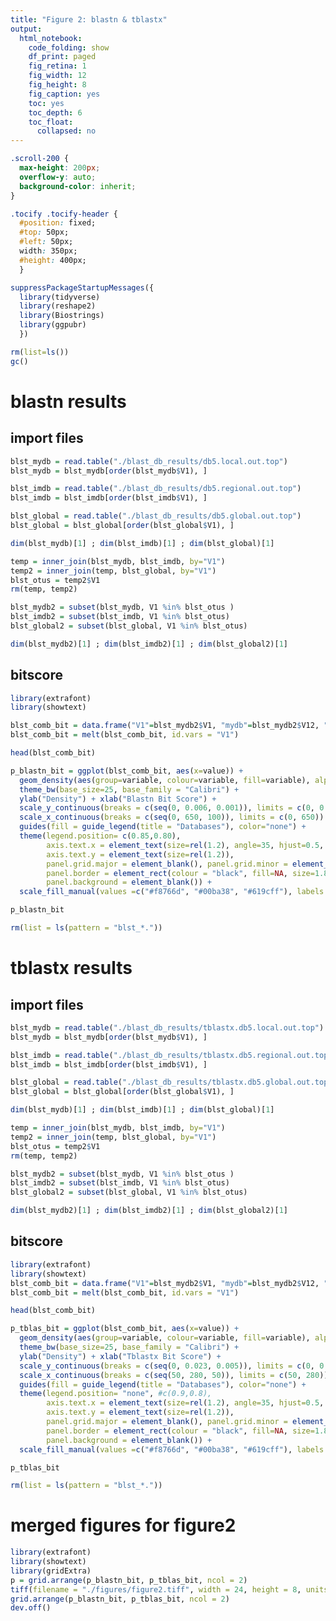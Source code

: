 ```yaml
---
title: "Figure 2: blastn & tblastx"
output:
  html_notebook:
    code_folding: show
    df_print: paged
    fig_retina: 1
    fig_width: 12
    fig_height: 8
    fig_caption: yes
    toc: yes
    toc_depth: 6
    toc_float:
      collapsed: no
---
```


```css
.scroll-200 {
  max-height: 200px;
  overflow-y: auto;
  background-color: inherit;
}
```

```css
.tocify .tocify-header {
  #position: fixed;
  #top: 50px;
  #left: 50px;
  width: 350px;
  #height: 400px;
  }
```

```r
suppressPackageStartupMessages({
  library(tidyverse)
  library(reshape2)
  library(Biostrings)
  library(ggpubr)
  })
```

```r
rm(list=ls())
gc()
```


# blastn results
## import files
```r
blst_mydb = read.table("./blast_db_results/db5.local.out.top")
blst_mydb = blst_mydb[order(blst_mydb$V1), ]
```

```r
blst_imdb = read.table("./blast_db_results/db5.regional.out.top")
blst_imdb = blst_imdb[order(blst_imdb$V1), ]
```

```r
blst_global = read.table("./blast_db_results/db5.global.out.top")
blst_global = blst_global[order(blst_global$V1), ]
```

```r
dim(blst_mydb)[1] ; dim(blst_imdb)[1] ; dim(blst_global)[1]

temp = inner_join(blst_mydb, blst_imdb, by="V1")
temp2 = inner_join(temp, blst_global, by="V1")
blst_otus = temp2$V1
rm(temp, temp2)

blst_mydb2 = subset(blst_mydb, V1 %in% blst_otus )
blst_imdb2 = subset(blst_imdb, V1 %in% blst_otus)
blst_global2 = subset(blst_global, V1 %in% blst_otus)

dim(blst_mydb2)[1] ; dim(blst_imdb2)[1] ; dim(blst_global2)[1]
```

## bitscore
```r
library(extrafont)
library(showtext)

blst_comb_bit = data.frame("V1"=blst_mydb2$V1, "mydb"=blst_mydb2$V12, "imdb"=blst_imdb2$V12, "global"=blst_global2$V12)
blst_comb_bit = melt(blst_comb_bit, id.vars = "V1")

head(blst_comb_bit)

p_blastn_bit = ggplot(blst_comb_bit, aes(x=value)) +
  geom_density(aes(group=variable, colour=variable, fill=variable), alpha=0.3) +
  theme_bw(base_size=25, base_family = "Calibri") +
  ylab("Density") + xlab("Blastn Bit Score") + 
  scale_y_continuous(breaks = c(seq(0, 0.006, 0.001)), limits = c(0, 0.006)) +
  scale_x_continuous(breaks = c(seq(0, 650, 100)), limits = c(0, 650)) +
  guides(fill = guide_legend(title = "Databases"), color="none") +
  theme(legend.position= c(0.85,0.80),
        axis.text.x = element_text(size=rel(1.2), angle=35, hjust=0.5, vjust=0.8),
        axis.text.y = element_text(size=rel(1.2)),
        panel.grid.major = element_blank(), panel.grid.minor = element_blank(), 
        panel.border = element_rect(colour = "black", fill=NA, size=1.8),
        panel.background = element_blank()) +
  scale_fill_manual(values =c("#f8766d", "#00ba38", "#619cff"), labels = c("Local", "Regional", "Global"))

p_blastn_bit

rm(list = ls(pattern = "blst_*."))
```

# tblastx results
## import files
```r
blst_mydb = read.table("./blast_db_results/tblastx.db5.local.out.top")
blst_mydb = blst_mydb[order(blst_mydb$V1), ]

blst_imdb = read.table("./blast_db_results/tblastx.db5.regional.out.top")
blst_imdb = blst_imdb[order(blst_imdb$V1), ]

blst_global = read.table("./blast_db_results/tblastx.db5.global.out.top")
blst_global = blst_global[order(blst_global$V1), ]

dim(blst_mydb)[1] ; dim(blst_imdb)[1] ; dim(blst_global)[1]

temp = inner_join(blst_mydb, blst_imdb, by="V1")
temp2 = inner_join(temp, blst_global, by="V1")
blst_otus = temp2$V1
rm(temp, temp2)

blst_mydb2 = subset(blst_mydb, V1 %in% blst_otus )
blst_imdb2 = subset(blst_imdb, V1 %in% blst_otus)
blst_global2 = subset(blst_global, V1 %in% blst_otus)

dim(blst_mydb2)[1] ; dim(blst_imdb2)[1] ; dim(blst_global2)[1]
```

## bitscore
```r
library(extrafont)
library(showtext)
blst_comb_bit = data.frame("V1"=blst_mydb2$V1, "mydb"=blst_mydb2$V12, "imdb"=blst_imdb2$V12, "global"=blst_global2$V12)
blst_comb_bit = melt(blst_comb_bit, id.vars = "V1")

head(blst_comb_bit)

p_tblas_bit = ggplot(blst_comb_bit, aes(x=value)) +
  geom_density(aes(group=variable, colour=variable, fill=variable), alpha=0.3) +
  theme_bw(base_size=25, base_family = "Calibri") +
  ylab("Density") + xlab("Tblastx Bit Score") + 
  scale_y_continuous(breaks = c(seq(0, 0.023, 0.005)), limits = c(0, 0.023)) +
  scale_x_continuous(breaks = c(seq(50, 280, 50)), limits = c(50, 280)) +
  guides(fill = guide_legend(title = "Databases"), color="none") + 
  theme(legend.position= "none", #c(0.9,0.8),
        axis.text.x = element_text(size=rel(1.2), angle=35, hjust=0.5, vjust=0.8),
        axis.text.y = element_text(size=rel(1.2)),
        panel.grid.major = element_blank(), panel.grid.minor = element_blank(), 
        panel.border = element_rect(colour = "black", fill=NA, size=1.8),
        panel.background = element_blank()) +
  scale_fill_manual(values =c("#f8766d", "#00ba38", "#619cff"), labels = c("Local", "Regional", "Global"))

p_tblas_bit

rm(list = ls(pattern = "blst_*."))
```


# merged figures for figure2
```r
library(extrafont)
library(showtext)
library(gridExtra)
p = grid.arrange(p_blastn_bit, p_tblas_bit, ncol = 2)
tiff(filename = "./figures/figure2.tiff", width = 24, height = 8, units = "in", pointsize = 18, compression = "lzw", res=600)
grid.arrange(p_blastn_bit, p_tblas_bit, ncol = 2)
dev.off()
```
